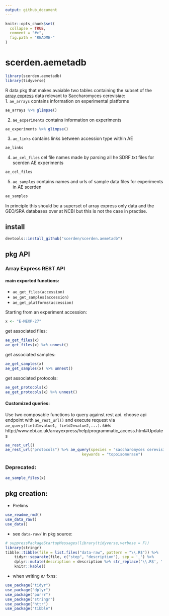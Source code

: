 ```yaml
---
output: github_document
---
```


<!-- README.md is generated from README.Rmd. Please edit that file -->

```r
knitr::opts_chunk$set(
  collapse = TRUE,
  comment = "#>",
  fig.path = "README-"
)
```


# scerden.aemetadb

```r
library(scerden.aemetadb)
library(tidyverse)
```


R data pkg that makes avaiable two tables containing the subset of the 
[array express](http://www.ebi.ac.uk/arrayexpress/) data relevant to Saccharomyces cerevisiae:  
1. `ae_arrays` contains information on experimental platforms  
```r
ae_arrays %>% glimpse()
```

2. `ae_experiments` contains information on experiments  

```r
ae_experiments %>% glimpse()
```

3. `ae_links` contains links between accession type within AE
```r
ae_links
```

4. `ae_cel_files` cel file names made by parsing all he SDRF.txt files for scerden AE experiments  
```r
ae_cel_files
```

5. `ae_samples` contains names and urls of sample data files for experiments in AE scerden
```r
ae_samples
```


In principle this should be a superset of array express only data and the GEO/SRA databases over 
at NCBI but this is not the case in practise.  

## install

```r
devtools::install_github("scerden/scerden.aemetadb")
```

## pkg API

### Array Express REST API

#### main exported functions:

* `ae_get_files(accession)`  
* `ae_get_samples(accession)`  
* `ae_get_platforms(accession)`  

Starting from an experiment accession:  
```r
x <- "E-MEXP-27"
```

get associated files:  
```r
ae_get_files(x)
ae_get_files(x) %>% unnest()
```

get associated samples: 
```r
ae_get_samples(x)
ae_get_samples(x) %>% unnest()
```

get associated protocols:
```r
ae_get_protocols(x)
ae_get_protocols(x) %>% unnest()
```



#### Customized queries:

Use two composable functions to query against rest api. choose api endpoint with
 `ae_rest_url()` and execute request via `ae_query(field1=value1, field2=value2,...)`.
 see: http://www.ebi.ac.uk/arrayexpress/help/programmatic_access.html#Updates

```r
ae_rest_url()
ae_rest_url("protocols") %>% ae_query(species = "saccharomyces cerevisiae", 
                                  keywords = "topoisomerase")
```


### Deprecated:

```r
ae_sample_files(x)
```


## pkg creation:

* Prelims  
```r
use_readme_rmd()
use_data_raw()
use_data()
```

* see `data-raw/` in pkg source:    
```r
# suppressPackageStartupMessages(library(tidyverse,verbose = F))
library(stringr)
tibble::tibble(file = list.files("data-raw", pattern = "\\.R$")) %>% 
    tidyr::separate(file, c("step", "description"), sep = '_') %>% 
    dplyr::mutate(description = description %>% str_replace('\\.R$', '') %>% str_replace_all('-', ' ')) %>% 
    knitr::kable()
```

* when writing `R/` fxns:  
```r
use_package("tidyr")
use_package("dplyr")
use_package("purrr")
use_package("stringr")
use_package("httr")
use_package("tibble")
```
